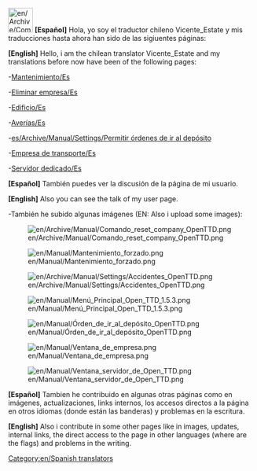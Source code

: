 [[File:en/Archive/Community/Users/Chile.jpeg|50px]] '''[Español]''' Hola, yo soy el traductor chileno Vicente_Estate y mis traducciones hasta ahora han sido de las sigiuentes páginas:

'''[English]''' Hello, i am the chilean translator Vicente_Estate and my translations before now have been of the following pages:

-[[es/Manual/Mantenimiento|Mantenimiento/Es]]

-[[es/Archive/Manual/Eliminar empresa|Eliminar empresa/Es]]

-[[es/Archive/Manual/Edificio|Edificio/Es]]

-[[es/Archive/Manual/Averías|Averías/Es]]

-[[es/Archive/Manual/Settings/Permitir órdenes de ir al depósito]]

-[[es/Manual/Empresa de transporte|Empresa de transporte/Es]]

-[[es/Manual/Servidor dedicado|Servidor dedicado/Es]]

'''[Español]''' También puedes ver la discusión de la página de mi usuario.

'''[English]''' Also you can see the talk of my user page.

-También he subido algunas imágenes (EN: Also i upload some images):

[[File:en/Archive/Manual/Comando reset company OpenTTD.png]]

[[File:en/Manual/Mantenimiento forzado.png]]

[[File:en/Archive/Manual/Settings/Accidentes OpenTTD.png]]

[[File:en/Manual/Menú Principal Open TTD 1.5.3.png]]

[[File:en/Manual/Órden de ir al depósito OpenTTD.png]]

[[File:en/Manual/Ventana de empresa.png]] 

[[File:en/Manual/Ventana servidor de Open TTD.png]]

'''[Español]''' Tambien he contribuido en algunas otras páginas como en imágenes, actualizaciones, links internos, los accesos directos a la página en otros idiomas (donde están las banderas) y problemas en la escritura.

'''[English]''' Also i contribute in some other pages like in images, updates, internal links, the direct access to the page in other languages (where are the flags) and problems in the writing.


[[Category:en/Spanish translators]]